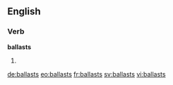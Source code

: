 ==English==

===Verb===
'''ballasts'''

# {{third-person singular of|ballast}}

[[de:ballasts]]
[[eo:ballasts]]
[[fr:ballasts]]
[[sv:ballasts]]
[[vi:ballasts]]